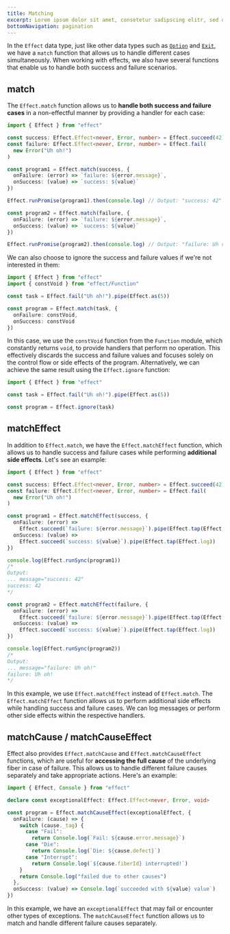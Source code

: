 ```yaml
---
title: Matching
excerpt: Lorem ipsum dolor sit amet, consetetur sadipscing elitr, sed diam nonumy eirmod tempor invidunt ut labore.
bottomNavigation: pagination
---
```


In the `Effect` data type, just like other data types such as [`Option`](../../other/data-types/option#matching) and [`Exit`](../../other/data-types/exit#matching), we have a `match` function that allows us to handle different cases simultaneously. When working with effects, we also have several functions that enable us to handle both success and failure scenarios.

## match

The `Effect.match` function allows us to **handle both success and failure cases** in a non-effectful manner by providing a handler for each case:

```ts twoslash
import { Effect } from "effect"

const success: Effect.Effect<never, Error, number> = Effect.succeed(42)
const failure: Effect.Effect<never, Error, number> = Effect.fail(
  new Error("Uh oh!")
)

const program1 = Effect.match(success, {
  onFailure: (error) => `failure: ${error.message}`,
  onSuccess: (value) => `success: ${value}`
})

Effect.runPromise(program1).then(console.log) // Output: "success: 42"

const program2 = Effect.match(failure, {
  onFailure: (error) => `failure: ${error.message}`,
  onSuccess: (value) => `success: ${value}`
})

Effect.runPromise(program2).then(console.log) // Output: "failure: Uh oh!"
```

We can also choose to ignore the success and failure values if we're not interested in them:

```ts twoslash
import { Effect } from "effect"
import { constVoid } from "effect/Function"

const task = Effect.fail("Uh oh!").pipe(Effect.as(5))

const program = Effect.match(task, {
  onFailure: constVoid,
  onSuccess: constVoid
})
```

In this case, we use the `constVoid` function from the `Function` module, which constantly returns `void`, to provide handlers that perform no operation. This effectively discards the success and failure values and focuses solely on the control flow or side effects of the program. Alternatively, we can achieve the same result using the `Effect.ignore` function:

```ts twoslash
import { Effect } from "effect"

const task = Effect.fail("Uh oh!").pipe(Effect.as(5))

const program = Effect.ignore(task)
```

## matchEffect

In addition to `Effect.match`, we have the `Effect.matchEffect` function, which allows us to handle success and failure cases while performing **additional side effects**. Let's see an example:

```ts twoslash
import { Effect } from "effect"

const success: Effect.Effect<never, Error, number> = Effect.succeed(42)
const failure: Effect.Effect<never, Error, number> = Effect.fail(
  new Error("Uh oh!")
)

const program1 = Effect.matchEffect(success, {
  onFailure: (error) =>
    Effect.succeed(`failure: ${error.message}`).pipe(Effect.tap(Effect.log)),
  onSuccess: (value) =>
    Effect.succeed(`success: ${value}`).pipe(Effect.tap(Effect.log))
})

console.log(Effect.runSync(program1))
/*
Output:
... message="success: 42"
success: 42
*/

const program2 = Effect.matchEffect(failure, {
  onFailure: (error) =>
    Effect.succeed(`failure: ${error.message}`).pipe(Effect.tap(Effect.log)),
  onSuccess: (value) =>
    Effect.succeed(`success: ${value}`).pipe(Effect.tap(Effect.log))
})

console.log(Effect.runSync(program2))
/*
Output:
... message="failure: Uh oh!"
failure: Uh oh!
*/
```

In this example, we use `Effect.matchEffect` instead of `Effect.match`. The `Effect.matchEffect` function allows us to perform additional side effects while handling success and failure cases. We can log messages or perform other side effects within the respective handlers.

## matchCause / matchCauseEffect

Effect also provides `Effect.matchCause` and `Effect.matchCauseEffect` functions, which are useful for **accessing the full cause** of the underlying fiber in case of failure. This allows us to handle different failure causes separately and take appropriate actions. Here's an example:

```ts twoslash
import { Effect, Console } from "effect"

declare const exceptionalEffect: Effect.Effect<never, Error, void>

const program = Effect.matchCauseEffect(exceptionalEffect, {
  onFailure: (cause) => {
    switch (cause._tag) {
      case "Fail":
        return Console.log(`Fail: ${cause.error.message}`)
      case "Die":
        return Console.log(`Die: ${cause.defect}`)
      case "Interrupt":
        return Console.log(`${cause.fiberId} interrupted!`)
    }
    return Console.log("failed due to other causes")
  },
  onSuccess: (value) => Console.log(`succeeded with ${value} value`)
})
```

In this example, we have an `exceptionalEffect` that may fail or encounter other types of exceptions. The `matchCauseEffect` function allows us to match and handle different failure causes separately.
